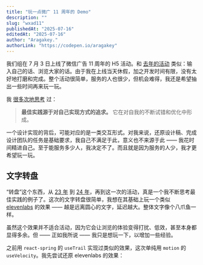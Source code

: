 ```yaml
---
title: "玩一点微广 11 周年的 Demo"
description: ""
slug: "wxad11"
publishedAt: "2025-07-16"
editedAt: "2025-07-16"
author: "Aragakey."
authorLink: "https://codepen.io/aragakey"
---
```



我们组在 7 月 3 日上线了微信广告 11 周年的 H5 活动。和 [去年的活动](https://wxa.wxs.qq.com/wxad-design/yijie/RPReplay_Final1720169928.gif) 类似：输入自己的话、浏览大家的话。由于我在上线当天休假，加之开发时间有限，没有太好地打磨和完成。整个活动很简单，服务的人也很少，但机会难得，我还是希望抽出一些时间再来玩一玩。

我 [很多次地思考](https://wxad.design/abc/trail#%E6%9C%80%E5%90%8E%EF%BC%9A%E5%85%B3%E4%BA%8E%E5%B7%A5%E5%85%B7%E5%BA%93%E5%92%8C%E6%9C%80%E4%BD%B3%E5%AE%9E%E8%B7%B5) 过：

> **最佳实践源于对自己实现方式的追求。** 它在对自我的不断试错和优化中形成。

一个设计实现的背后，可能对应的是一类交互形式。对我来说，还原设计稿、完成设计团队的任务是基础要求，我自己不满足于此，意义也不来源于此 —— 我花时间精进自己。至于能服务多少人，我决定不了。而且就是因为服务的人少，我才更希望玩一玩。

## 文字转盘

“转盘”这个东西，从 [23 年](https://wxad.design/abc/carousel) 到 [24 年](https://wxad.design/abc/making-fluid-interfaces)，再到这一次的活动，真是一个我不断思考最佳实践的例子了。这次的文字转盘很简单，我想在其基础上玩一个类似 [elevenlabs](https://elevenlabs.io/app/sound-effects/generate) 的效果 —— 越是远离圆心的文字，延迟越大。整体文字像个八爪鱼一样。

虽然这个效果并不适合活动，因为它会让浏览的体验变得打扰、低效，甚至本身都显得多余。但 —— 正如我所说 —— 我只是想玩一下，以增加一些经验。

之前用 `react-spring` 的 `useTrail` 实现过类似的效果，这次单纯用 `motion` 的 `useVelocity`。我先尝试还原 elevenlabs 的效果：

<ElevenLabs />